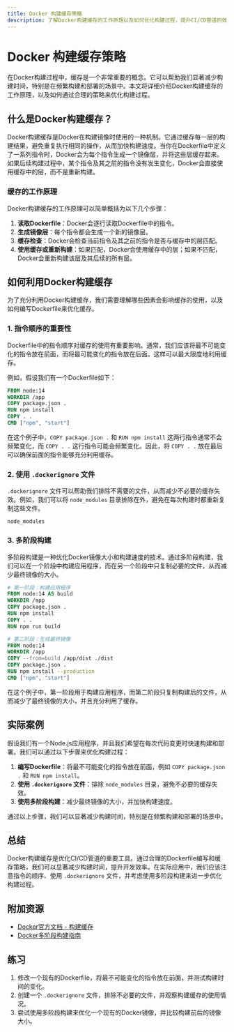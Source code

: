 ```yaml
---
title: Docker 构建缓存策略
description: 了解Docker构建缓存的工作原理以及如何优化构建过程，提升CI/CD管道的效率。
---
```


# Docker 构建缓存策略

在Docker构建过程中，缓存是一个非常重要的概念。它可以帮助我们显著减少构建时间，特别是在频繁构建和部署的场景中。本文将详细介绍Docker构建缓存的工作原理，以及如何通过合理的策略来优化构建过程。

## 什么是Docker构建缓存？

Docker构建缓存是Docker在构建镜像时使用的一种机制。它通过缓存每一层的构建结果，避免重复执行相同的操作，从而加快构建速度。当你在Dockerfile中定义了一系列指令时，Docker会为每个指令生成一个镜像层，并将这些层缓存起来。如果后续构建过程中，某个指令及其之前的指令没有发生变化，Docker会直接使用缓存中的层，而不是重新构建。

### 缓存的工作原理

Docker构建缓存的工作原理可以简单概括为以下几个步骤：

1. **读取Dockerfile**：Docker会逐行读取Dockerfile中的指令。
2. **生成镜像层**：每个指令都会生成一个新的镜像层。
3. **缓存检查**：Docker会检查当前指令及其之前的指令是否与缓存中的层匹配。
4. **使用缓存或重新构建**：如果匹配，Docker会使用缓存中的层；如果不匹配，Docker会重新构建该层及其后续的所有层。

## 如何利用Docker构建缓存

为了充分利用Docker构建缓存，我们需要理解哪些因素会影响缓存的使用，以及如何编写Dockerfile来优化缓存。

### 1. 指令顺序的重要性

Dockerfile中的指令顺序对缓存的使用有重要影响。通常，我们应该将最不可能变化的指令放在前面，而将最可能变化的指令放在后面。这样可以最大限度地利用缓存。

例如，假设我们有一个Dockerfile如下：

```dockerfile
FROM node:14
WORKDIR /app
COPY package.json .
RUN npm install
COPY . .
CMD ["npm", "start"]
```

在这个例子中，`COPY package.json .` 和 `RUN npm install` 这两行指令通常不会频繁变化，而 `COPY . .` 这行指令可能会频繁变化。因此，将 `COPY . .` 放在最后可以确保前面的指令能够充分利用缓存。

### 2. 使用 `.dockerignore` 文件

`.dockerignore` 文件可以帮助我们排除不需要的文件，从而减少不必要的缓存失效。例如，我们可以将 `node_modules` 目录排除在外，避免在每次构建时都重新复制这些文件。

```plaintext
node_modules
```

### 3. 多阶段构建

多阶段构建是一种优化Docker镜像大小和构建速度的技术。通过多阶段构建，我们可以在一个阶段中构建应用程序，而在另一个阶段中只复制必要的文件，从而减少最终镜像的大小。

```dockerfile
# 第一阶段：构建应用程序
FROM node:14 AS build
WORKDIR /app
COPY package.json .
RUN npm install
COPY . .
RUN npm run build

# 第二阶段：生成最终镜像
FROM node:14
WORKDIR /app
COPY --from=build /app/dist ./dist
COPY package.json .
RUN npm install --production
CMD ["npm", "start"]
```

在这个例子中，第一阶段用于构建应用程序，而第二阶段只复制构建后的文件，从而减少了最终镜像的大小，并且充分利用了缓存。

## 实际案例

假设我们有一个Node.js应用程序，并且我们希望在每次代码变更时快速构建和部署。我们可以通过以下步骤来优化构建过程：

1. **编写Dockerfile**：将最不可能变化的指令放在前面，例如 `COPY package.json .` 和 `RUN npm install`。
2. **使用 `.dockerignore` 文件**：排除 `node_modules` 目录，避免不必要的缓存失效。
3. **使用多阶段构建**：减少最终镜像的大小，并加快构建速度。

通过以上步骤，我们可以显著减少构建时间，特别是在频繁构建和部署的场景中。

## 总结

Docker构建缓存是优化CI/CD管道的重要工具。通过合理的Dockerfile编写和缓存策略，我们可以显著减少构建时间，提升开发效率。在实际应用中，我们应该注意指令的顺序、使用 `.dockerignore` 文件，并考虑使用多阶段构建来进一步优化构建过程。

## 附加资源

- [Docker官方文档 - 构建缓存](https://docs.docker.com/develop/develop-images/dockerfile_best-practices/#leverage-build-cache)
- [Docker多阶段构建指南](https://docs.docker.com/develop/develop-images/multistage-build/)

## 练习

1. 修改一个现有的Dockerfile，将最不可能变化的指令放在前面，并测试构建时间的变化。
2. 创建一个 `.dockerignore` 文件，排除不必要的文件，并观察构建缓存的使用情况。
3. 尝试使用多阶段构建来优化一个现有的Docker镜像，并比较构建前后的镜像大小。